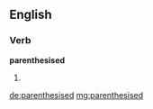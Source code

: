 ==English==

===Verb===
'''parenthesised'''

#{{past of|[[parenthesise]]}}

[[de:parenthesised]]
[[mg:parenthesised]]